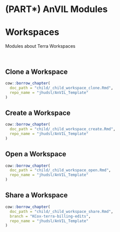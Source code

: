# (PART\*) AnVIL Modules {-}

# Workspaces

Modules about Terra Workspaces

<br>

## Clone a Workspace

```r
cow::borrow_chapter(
  doc_path = "child/_child_workspace_clone.Rmd",
  repo_name = "jhudsl/AnVIL_Template"
)
```

## Create a Workspace

```r
cow::borrow_chapter(
  doc_path = "child/_child_workspace_create.Rmd",
  repo_name = "jhudsl/AnVIL_Template"
)
```

## Open a Workspace

```r
cow::borrow_chapter(
  doc_path = "child/_child_workspace_open.Rmd",
  repo_name = "jhudsl/AnVIL_Template"
)
```

## Share a Workspace

```r
cow::borrow_chapter(
  doc_path = "child/_child_workspace_share.Rmd",
  branch = "KCox-terra-billing-edits",
  repo_name = "jhudsl/AnVIL_Template"
)
```

